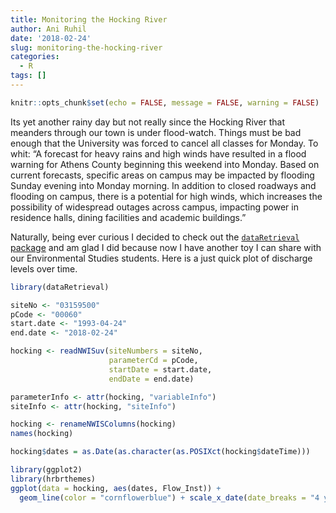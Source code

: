 ```yaml
---
title: Monitoring the Hocking River
author: Ani Ruhil
date: '2018-02-24'
slug: monitoring-the-hocking-river
categories:
  - R
tags: []
---
```


```r
knitr::opts_chunk$set(echo = FALSE, message = FALSE, warning = FALSE)
```

Its yet another rainy day but not really since the Hocking River that meanders through our town is under flood-watch. Things must be bad enough that the University was forced to cancel all classes for Monday. To whit: "A forecast for heavy rains and high winds have resulted in a flood warning for Athens County beginning this weekend into Monday. Based on current forecasts, specific areas on campus may be impacted by flooding Sunday evening into Monday morning. In addition to closed roadways and flooding on campus, there is a potential for high winds, which increases the possibility of widespread outages across campus, impacting power in residence halls, dining facilities and academic buildings."

Naturally, being ever curious I decided to check out the [`dataRetrieval` package](https://owi.usgs.gov/R/dataRetrieval.html) and am glad I did because now I have another toy I can share with our Environmental Studies students. Here is a just quick plot of discharge levels over time. 

```r
library(dataRetrieval)

siteNo <- "03159500"
pCode <- "00060"
start.date <- "1993-04-24"
end.date <- "2018-02-24"

hocking <- readNWISuv(siteNumbers = siteNo,
                      parameterCd = pCode,
                      startDate = start.date,
                      endDate = end.date)

parameterInfo <- attr(hocking, "variableInfo")
siteInfo <- attr(hocking, "siteInfo")

hocking <- renameNWISColumns(hocking)
names(hocking)

hocking$dates = as.Date(as.character(as.POSIXct(hocking$dateTime)))

library(ggplot2)
library(hrbrthemes)
ggplot(data = hocking, aes(dates, Flow_Inst)) +
  geom_line(color = "cornflowerblue") + scale_x_date(date_breaks = "4 years") + labs(y = "Discharge, cubic feet per second", x = "Date", title = "The Hocking River, Ohio", subtitle = "(1993 - 2018)", caption = "Source: USGS") + ylim(c(0, 20000)) + theme_ipsum_rc()
```
